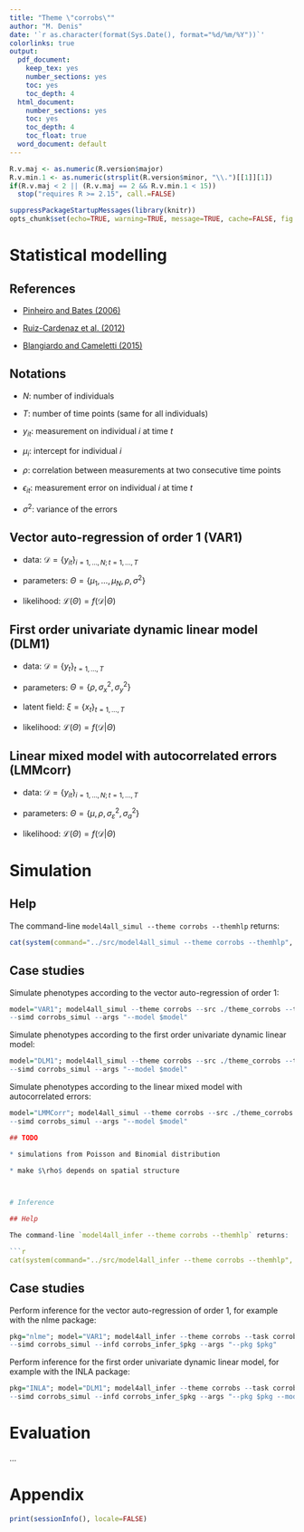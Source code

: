 ```yaml
---
title: "Theme \"corrobs\""
author: "M. Denis"
date: '`r as.character(format(Sys.Date(), format="%d/%m/%Y"))`'
colorlinks: true
output:
  pdf_document:
    keep_tex: yes
    number_sections: yes
    toc: yes
    toc_depth: 4
  html_document:
    number_sections: yes
    toc: yes
    toc_depth: 4
    toc_float: true
  word_document: default
---
```


<!--
This R chunk is used to set up important options and load required packages.
-->
```r
R.v.maj <- as.numeric(R.version$major)
R.v.min.1 <- as.numeric(strsplit(R.version$minor, "\\.")[[1]][1])
if(R.v.maj < 2 || (R.v.maj == 2 && R.v.min.1 < 15))
  stop("requires R >= 2.15", call.=FALSE)

suppressPackageStartupMessages(library(knitr))
opts_chunk$set(echo=TRUE, warning=TRUE, message=TRUE, cache=FALSE, fig.align="center")#, fig.width=12, fig.height=8, fig.path=figures/")
```


# Statistical modelling

## References

* [Pinheiro and Bates (2006)](www.worldcat.org/oclc/54860997)

* [Ruiz-Cardenaz et al. (2012)](http://dx.doi.org/10.1016/j.csda.2011.10.024)

* [Blangiardo and Cameletti (2015)](www.worldcat.org/oclc/900278105)


## Notations

* $N$: number of individuals

* $T$: number of time points (same for all individuals)

* $y_{it}$: measurement on individual $i$ at time $t$

* $\mu_i$: intercept for individual $i$

* $\rho$: correlation between measurements at two consecutive time points

* $\epsilon_{it}$: measurement error on individual $i$ at time $t$

* $\sigma^2$: variance of the errors


## Vector auto-regression of order 1 (VAR1)

* data: $\mathcal{D} = \{y_{it}\}_{i=1,\ldots,N;t=1,\ldots,T}$

* parameters: $\Theta = \{\mu_1, \ldots, \mu_N, \rho, \sigma^2\}$

* likelihood: $\mathcal{L}(\Theta) = f(\mathcal{D} | \Theta)$

\begin{align}
\forall i, t > 1, \; \; y_{it} &= \rho \, y_{i(t-1)} +\epsilon_{it} \text{ with } \epsilon_{it} \sim \mathcal{N}(0, \sigma^2) \\
\forall i, \; \; y_{i1} &\sim \mathcal{N} \left(0, \frac{\sigma^2}{(1-\rho^2)} \right) \text{ with } |\rho| < 1 \\
\end{align}

<!--
In matrix form:

\[
Y = U Z + E \text{ with } E \sim \mathcal{N}_{N \times (T-1)}(0, \sigma^2 I, 0)
\]

where $Y$ is $N \times (T-1)$, $U$ is $N \times (N+1)$, $Z$ is $(N+1) \times (T-1)$ and $E$ is $N \times (T-1)$, such that:

\[
Y = \begin{bmatrix}
y_{12} & \cdots & y_{1T} \\
\vdots & \ddots & \vdots \\
y_{N2} & \cdots & y_{NT} \\
\end{bmatrix},
\; \; U = \begin{bmatrix}
\mu_1 & \rho & 0 & \cdots & 0 \\
\vdots & 0 & \rho &  & \vdots \\
\vdots & \vdots &  & \ddots &  \\
\mu_N & 0 & \cdots &  & \rho \\
\end{bmatrix},
\; \; Z = \begin{bmatrix}
1 & \cdots & 1 \\
y_{11} & \cdots & y_{1(T-1)} \\
\vdots & \ddots & \vdots \\
y_{N1} & \cdots & y_{N(T-1)} \\
\end{bmatrix}.
\]
-->


## First order univariate dynamic linear model (DLM1)

* data: $\mathcal{D} = \{y_{t}\}_{t=1,\ldots,T}$

* parameters: $\Theta = \{\rho, \sigma_x^2, \sigma_y^2\}$

* latent field: $\xi = \{x_{t}\}_{t=1,\ldots,T}$

* likelihood: $\mathcal{L}(\Theta) = f(\mathcal{D} | \Theta)$

\begin{equation}
\left\{
\begin{array}{lcc}
y_t = x_t +v_t & v_t \sim N(0, \sigma_y^2)& t=1,\, \dots, n\\ 
x_t = \rho x_{t-1} +w_t &  w_t \sim N(0, \sigma_x^2)& t=2,\, \dots, n \\
\end{array}
\right.
\end{equation}


## Linear mixed model with autocorrelated errors (LMMcorr)

* data: $\mathcal{D} = \{y_{it}\}_{i=1,\ldots,N;t=1,\ldots,T}$
  
* parameters: $\Theta = \{ \mu, \rho, \sigma_{\varepsilon}^2, \sigma_a^2\}$
    
* likelihood: $\mathcal{L}(\Theta) = f(\mathcal{D} | \Theta)$

\begin{align}
      y_{it} = \mu + a_i + \varepsilon_{it} \;\; \textrm{with} \;\; i\in \{1,\dots, N\}, t \in \{1,\dots, T\}, a_i \sim \mathcal{N}(0,\sigma_a^2)
\end{align}	
\begin{align}
     \varepsilon_{i1} &\sim \mathcal{N} \left(0, \sigma_{\varepsilon}^2 \right) \;  \hspace{1,3cm} |\rho| < 1   \; \; 	\forall i\\
      \varepsilon_{it} &= \rho \, \varepsilon_{i(t-1)} +s_{it} \hspace{1cm}	 s_{it} \sim \mathcal{N}(0, \sigma^2_{\varepsilon}(1-\rho^2)) \; \;,  t=2,\dots, T \\
\end{align}

# Simulation

## Help

The command-line `model4all_simul --theme corrobs --themhlp` returns:

```r
cat(system(command="../src/model4all_simul --theme corrobs --themhlp", intern=TRUE), sep="\n")
```


## Case studies

Simulate phenotypes according to the vector auto-regression of order 1:

```r
model="VAR1"; model4all_simul --theme corrobs --src ./theme_corrobs --task corrobs-${model} \
--simd corrobs_simul --args "--model $model"
```

Simulate phenotypes according to the first order univariate dynamic linear model:

```r
model="DLM1"; model4all_simul --theme corrobs --src ./theme_corrobs --task corrobs-${model} \
--simd corrobs_simul --args "--model $model"
```

Simulate phenotypes according to the linear mixed model with autocorrelated errors:

```r
model="LMMCorr"; model4all_simul --theme corrobs --src ./theme_corrobs --task corrobs-${model} \
--simd corrobs_simul --args "--model $model"

## TODO

* simulations from Poisson and Binomial distribution

* make $\rho$ depends on spatial structure



# Inference

## Help

The command-line `model4all_infer --theme corrobs --themhlp` returns:

```r
cat(system(command="../src/model4all_infer --theme corrobs --themhlp", intern=TRUE), sep="\n")
```


## Case studies

Perform inference for the vector auto-regression of order 1, for example with the nlme package:

```r
pkg="nlme"; model="VAR1"; model4all_infer --theme corrobs --task corrobs-${model} \
--simd corrobs_simul --infd corrobs_infer_$pkg --args "--pkg $pkg"
```

Perform inference for the first order univariate dynamic linear model, for example with the INLA package:

```r
pkg="INLA"; model="DLM1"; model4all_infer --theme corrobs --task corrobs-${model} \
--simd corrobs_simul --infd corrobs_infer_$pkg --args "--pkg $pkg --model $model"
```


# Evaluation

...



# Appendix

```r
print(sessionInfo(), locale=FALSE)
```

